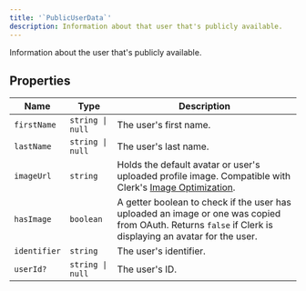 ---
title: '`PublicUserData`'
description: Information about that user that's publicly available.
---

Information about the user that's publicly available.

## Properties

| Name | Type | Description |
| --- | --- | --- |
| `firstName` | `string \| null` | The user's first name. |
| `lastName` | `string \| null` | The user's last name. |
| `imageUrl` | `string` | Holds the default avatar or user's uploaded profile image. Compatible with Clerk's [Image Optimization](/docs/guides/image-optimization/imageurl-image-optimization). |
| `hasImage` | `boolean` | A getter boolean to check if the user has uploaded an image or one was copied from OAuth. Returns `false` if Clerk is displaying an avatar for the user. |
| `identifier` | `string` | The user's identifier. |
| `userId?` | `string \| null` | The user's ID. |

